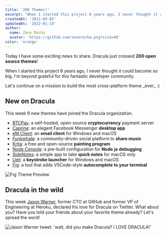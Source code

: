 ```yaml
---
title: '200 Themes!'
excerpt: "When I started this project 8 years ago, I never thought it could become so big. I'm beyond grateful for this fantastic developer community."
createdAt: '2021-09-02'
updatedAt: '2022-01-14'
author:
  name: Zeno Rocha
  avatar: 'https://github.com/zenorocha.png?size=48'
color: 'orange'
---
```


Today I have some exciting news to share. Dracula just crossed **200 open source themes**!

When I started this project 8 years ago, I never thought it could become so big. I'm beyond grateful for this fantastic developer community.

Let's continue on a mission to build the most cross-platform theme \_ever\_ :)

## New on Dracula

This week 9 new themes have joined the Dracula organization.

- [BTCPay](/btcpay-server): a self-hosted, open-source **cryptocurrency** payment server
- [Caprine](/caprine-messenger): an elegant Facebook Messenger **desktop app**
- [eM Client](/em-client): an **email client** for Windows and macOS
- [Funkwhale](/funkwhale): a community-driven social platform to **share music**
- [Krita](/krita): a free and open-source **painting program**
- [Node Console](/node-console): a pre-built configuration for **Node.js debugging**
- [SideNotes](/sidenotes): a simple app to take **quick notes** for macOS only
- [Ueli](/ueli): a **keystroke launcher** for Windows and macOS
- [Fig](/fig): a tool that adds VSCode-style **autocomplete to your terminal**

![Fig Theme Preview](/static/img/blog/200-themes-a.png)

## Dracula in the wild

This week [Jason Warner](https://twitter.com/jasoncwarner), former CTO at GitHub and former VP of Engineering at Heroku, declared his love for Dracula on Twitter. What about you? Have you told your friends about your favorite theme already? Let's spread the word!

![Jason Warner tweet: 'wait, did you make Dracula? I LOVE DRACULA!'](/static/img/blog/200-themes-b.png)
